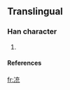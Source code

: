 ==Translingual==

===Han character===
{{Han char|rn=15|rad=冫|as=06|sn=8|four=|canj=戈一卜戈山 (IMYIU)}}

# {{defn|Han}}

====References====
{{Han ref|kx=0132.201|dkj=|dj=|hdz=|uh=34CD|ud=13517|bh=|bd=}}



[[fr:㓍]]